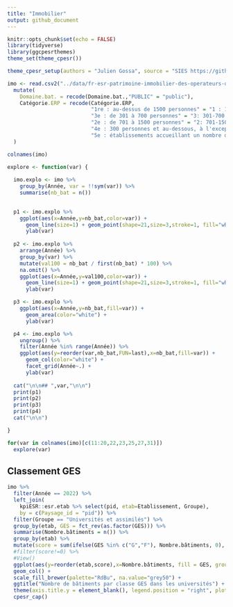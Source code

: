 ```yaml
---
title: "Immobilier"
output: github_document
---
```


```r
knitr::opts_chunk$set(echo = FALSE)
library(tidyverse)
library(ggcpesrthemes)
theme_set(theme_cpesr())

theme_cpesr_setup(authors = "Julien Gossa", source = "SIES https://github.com/cpesr/RFC/blob/main/immobilier/immobilier.md")
```

```r
imo <- read.csv2("../data/fr-esr-patrimoine-immobilier-des-operateurs-de-l-enseignement-superieur.csv", dec='.', na.strings = "") %>%
  mutate(
    Domaine.bat. = recode(Domaine.bat.,"PUBLIC" = "public"),
    Catégorie.ERP = recode(Catégorie.ERP,
                           "1re : au-dessus de 1500 personnes" = "1 : 1500- personnes",
                           "3e : de 301 à 700 personnes" = "3: 301-700 personnes",
                           "2e : de 701 à 1500 personnes" = "2: 701-1500 personnes",
                           "4e : 300 personnes et au-dessous, à l'exception des établissements compris dans la 5e catégorie" = "4: -300 personnes (hors 5)",
                           "5e : établissements accueillant un nombre de personnes inférieur au seuil dépendant du type d'établissement" = "5 : inférieur au seuil")
  )

colnames(imo)
```

```r

explore <- function(var) {
  
  imo.explo <- imo %>%
    group_by(Année, var = !!sym(var)) %>%
    summarise(nb_bat = n())
  

  p1 <- imo.explo %>%
    ggplot(aes(x=Année,y=nb_bat,color=var)) +
      geom_line(size=1) + geom_point(shape=21,size=3,stroke=1, fill="white") +
      ylab(var)
  
  p2 <- imo.explo %>%
    arrange(Année) %>%
    group_by(var) %>%
    mutate(val100 = nb_bat / first(nb_bat) * 100) %>%
    na.omit() %>%
    ggplot(aes(x=Année,y=val100,color=var)) +
      geom_line(size=1) + geom_point(shape=21,size=3,stroke=1, fill="white") +
      ylab(var)

  p3 <- imo.explo %>%
    ggplot(aes(x=Année,y=nb_bat,fill=var)) +
      geom_area(color="white") +
      ylab(var)

  p4 <- imo.explo %>%
    ungroup() %>%
    filter(Année %in% range(Année)) %>%
    ggplot(aes(y=reorder(var,nb_bat,FUN=last),x=nb_bat,fill=var)) +
      geom_col(color="white") +
      facet_grid(Année~.) +
      ylab(var)
  
  cat("\n\n## ",var,"\n\n")
  print(p1)
  print(p2)
  print(p3)
  print(p4)
  cat("\n\n")

}
```

```r
for(var in colnames(imo)[c(11:20,22,23,25,27,31)])
  explore(var)
```



## Classement GES

```r
imo %>% 
  filter(Année == 2022) %>%
  left_join(
    kpiESR::esr.etab %>% select(pid, etab=Etablissement, Groupe),
    by = c(Paysage_id = "pid")) %>%
  filter(Groupe == "Universités et assimilés") %>%
  group_by(etab, GES = fct_rev(as.factor(GES))) %>%
  summarise(Nombre.bâtiments = n()) %>%
  group_by(etab) %>%
  mutate(score = sum(ifelse(GES %in% c("G","F"), Nombre.bâtiments, 0), na.rm = TRUE)) %>%
  #filter(score!=0) %>%
  #View() 
  ggplot(aes(y=reorder(etab,score),x=Nombre.bâtiments, fill = GES, group=!is.na(GES))) + 
  geom_col() +
  scale_fill_brewer(palette="RdBu", na.value="grey50") +
  ggtitle("Nombre de bâtiments par classe GES dans les universités") +
  theme(axis.title.y = element_blank(), legend.position = "right", plot.title = element_text(hjust=1)) +
  cpesr_cap() 
  
```
